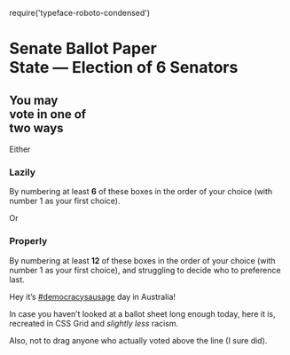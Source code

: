 require('typeface-roboto-condensed')

<Metatags
  title="Australian Senate Ballot | May 18 | CSS Grid a day"
  description="An example of using CSS grid every day, from May 1–31st, 2019."
  thumbnail="https://cssgrid31.brett.cool/opengraph/may-18.png"
  url="https://cssgrid31.brett.cool"
  pathname="/may-18"
/>

<div className={Senate.container}>
  <div className={Senate.header}>
    <h1>
      Senate Ballot Paper<br/>
      <strong>State</strong> — Election of 6 Senators
    </h1>
  </div>

  <div className={`${Senate.instructions} ${Senate.above_line}`}>
    <h2>
      You may<br/>
      vote in one of<br/>
      two ways
    </h2>
    <div className={Senate.instructionArrow}>Either</div>
    <h3>Lazily</h3>
    <p>By numbering at least <strong>6</strong> of these boxes in the order of your choice (with number 1 as your first choice).</p>
  </div>

  <AboveParty letter="A" name="The slightly racist party" />
  <AboveParty letter="B" name="The overtly racist party" />
  <AboveParty letter="C" name="The only looks okay by comparison party" />
  <AboveParty letter="D" name="The good option party" />
  <AboveParty letter="E" name="The single policy party" />
  <AboveParty letter="F" name="The Deceptively-named party" />
  <AboveParty letter="G" name="The other good option party" />
  <AboveParty letter="H" name="The People who prefer sliced bread for democracy sausage party" />

  <div className={Senate.theLine}/>

  <div className={`${Senate.instructions} ${Senate.below_line}`}>
    <div className={Senate.instructionArrow}>Or</div>
    <h3>Properly</h3>
    <p>By numbering at least <strong>12</strong> of these boxes in the order of your choice (with number 1 as your first choice), and struggling to decide who to preference last.</p>
  </div>

  <BelowParty name="The slightly racist party">
    <Polly surname="Deemable" name="Irre" party="Slightly Racist Party"/>
    <Polly surname="Dingbat" name="Yuge" party="Slightly Racist Party"/>
  </BelowParty>

  <BelowParty name="The overtly racist party">
    <Polly surname="Phobic" name="Xeno" party="Overtly racist party"/>
    <Polly surname="Supremacist" name="Wyatt" party="Overtly racist party"/>
    <Polly surname="Hasnone" name="Ideas" party="Overtly racist party"/>
  </BelowParty>
 
  <BelowParty name="The only looks okay by comparison party">
    <Polly surname="Eater" name="Onion" party="O.L.O.B.C Party"/>
    <Polly surname="Visage" name="Potato" party="O.L.O.B.C Party"/>
  </BelowParty>

  <BelowParty name="The good option party">
    <Polly surname="Green" name="Teresa" party="Good Option Party"/>
    <Polly surname="Yuss" name="Gene E." party="Good Option Party"/>
  </BelowParty>

  <BelowParty name="The single policy party">
    <Polly surname="Vision" name="Tunnel" party="Single Policy Party"/>
  </BelowParty>

  <BelowParty name="The Deceptively-named party">
    <Polly surname="Hass" name="Jack" party="Deceptively-named Party"/>
  </BelowParty>
 
  <BelowParty name="The other good option party">
    <Polly surname="Wrights" name="Cybil" party="Other Good Option Party"/>
    <Polly surname="Eeya" name="Gladys" party="Other Good Option Party"/>
  </BelowParty>

  <BelowParty name="The People who prefer sliced bread for democracy sausage party">
    <Polly surname="Wurst" name="Brät" party="Sausage Party"/>
  </BelowParty>

</div>

<Footer date={18} prev={true} next={true}>

Hey it’s [#democracysausage][ds] day in Australia!

In case you haven’t looked at a ballot sheet long enough today, here it is, recreated in CSS Grid and *slightly less* racism.

Also, not to drag anyone who actually voted above the line (I sure did).

[ds]: https://twitter.com/hashtag/democracysausage

</Footer>
